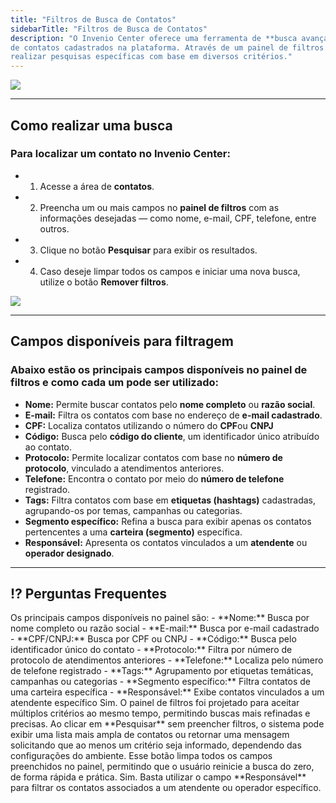 ```yaml
---
title: "Filtros de Busca de Contatos"
sidebarTitle: "Filtros de Busca de Contatos"
description: "O Invenio Center oferece uma ferramenta de **busca avançada** para facilitar a localização 
de contatos cadastrados na plataforma. Através de um painel de filtros intuitivo, é possível
realizar pesquisas específicas com base em diversos critérios."
---
```

<img src="https://robbublob.blob.core.windows.net/docs/invenio-center/invenio-center/filtro-de-pesquisa-de-contatos/img1filtroContatos.png" /> 

---
## Como realizar uma busca

### Para localizar um contato no Invenio Center:
- 1.	Acesse a área de **contatos**.
- 2.	Preencha um ou mais campos no **painel de filtros** com as informações desejadas — como nome, e-mail, CPF, telefone, entre outros.
- 3.	Clique no botão **Pesquisar** para exibir os resultados.
- 4.	Caso deseje limpar todos os campos e iniciar uma nova busca, utilize o botão **Remover filtros**.

<img src="https://robbublob.blob.core.windows.net/docs/invenio-center/invenio-center/filtro-de-pesquisa-de-contatos/img2filtroContatos.png" />

---

## Campos disponíveis para filtragem
### Abaixo estão os principais campos disponíveis no painel de filtros e como cada um pode ser utilizado:
-	**Nome:** Permite buscar contatos pelo **nome completo** ou **razão social**.
-	**E-mail:** Filtra os contatos com base no endereço de **e-mail cadastrado**.
-	**CPF:** Localiza contatos utilizando o número do **CPF**ou **CNPJ**
-	**Código:** Busca pelo **código do cliente**, um identificador único atribuído ao contato.
-	**Protocolo:** Permite localizar contatos com base no **número de protocolo**, vinculado a atendimentos anteriores.
-	**Telefone:** Encontra o contato por meio do **número de telefone** registrado.
-	**Tags:** Filtra contatos com base em **etiquetas (hashtags)** cadastradas, agrupando-os por temas, campanhas ou categorias.
-	**Segmento específico:** Refina a busca para exibir apenas os contatos pertencentes a uma **carteira (segmento)** específica.
-	**Responsável:** Apresenta os contatos vinculados a um **atendente** ou **operador designado**.

---

## ⁉️ Perguntas Frequentes

<AccordionGroup>


  <Accordion title="Quais campos estão disponíveis para filtragem?">
    Os principais campos disponíveis no painel são:
    - **Nome:** Busca por nome completo ou razão social  
    - **E-mail:** Busca por e-mail cadastrado  
    - **CPF/CNPJ:** Busca por CPF ou CNPJ  
    - **Código:** Busca pelo identificador único do contato  
    - **Protocolo:** Filtra por número de protocolo de atendimentos anteriores  
    - **Telefone:** Localiza pelo número de telefone registrado  
    - **Tags:** Agrupamento por etiquetas temáticas, campanhas ou categorias  
    - **Segmento específico:** Filtra contatos de uma carteira específica  
    - **Responsável:** Exibe contatos vinculados a um atendente específico
  </Accordion>

  <Accordion title="Posso combinar diferentes filtros em uma mesma busca?">
    Sim. O painel de filtros foi projetado para aceitar múltiplos critérios ao mesmo tempo, permitindo buscas mais refinadas e precisas.
  </Accordion>

  <Accordion title="O que acontece se eu não preencher nenhum filtro antes de pesquisar?">
    Ao clicar em **Pesquisar** sem preencher filtros, o sistema pode exibir uma lista mais ampla de contatos ou retornar uma mensagem solicitando que ao menos um critério seja informado, dependendo das configurações do ambiente.
  </Accordion>

  <Accordion title="Qual a finalidade do botão 'Remover filtros'?">
    Esse botão limpa todos os campos preenchidos no painel, permitindo que o usuário reinicie a busca do zero, de forma rápida e prática.
  </Accordion>

  <Accordion title="Posso usar a busca para localizar contatos vinculados a um atendente específico?">
    Sim. Basta utilizar o campo **Responsável** para filtrar os contatos associados a um atendente ou operador específico.
  </Accordion>

</AccordionGroup>
